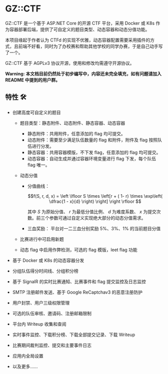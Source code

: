 # GZ::CTF

GZ::CTF 是一个基于 ASP.NET Core 的开源 CTF 平台，采用 Docker 或 K8s 作为容器部署后端，提供了可自定义的题目类型、动态容器和动态分值功能。

本项目缘起于作者认为 CTFd 的实现不优雅，动态容器配置需要采用插件的方式，且前端不好看，同时为了办校赛和帮助其他学校的同学办赛，于是自己动手写了一个。

GZ::CTF 基于 AGPLv3 协议开源，使用和修改均需遵守开源协议。

**Warning: 本文档目前仍然处于初步编写中，内容还未完全填充，如有问题请加入 README 中提到的用户群。**


## 特性 🛠️

- 创建高度可自定义的题目

  - 题目类型：静态附件、动态附件、静态容器、动态容器
    - 静态附件：共用附件，任意添加的 flag 均可提交。
    - 动态附件：需要至少满足队伍数量的 flag 和附件，附件及 flag 按照队伍进行分发。
    - 静态容器：共用容器模版，不下发 flag，任意添加的 flag 均可提交。
    - 动态容器：自动生成并通过容器环境变量进行 flag 下发，每个队伍 flag 唯一。
  - 动态分值

    - 分值曲线：

      $$f(S, r, d, x) = \left \lfloor S \times \left[r  + ( 1- r) \times \exp\left( \dfrac{1 - x}{d} \right) \right] \right \rfloor $$

      其中 $S$ 为原始分值、 $r$ 为最低分值比例、 $d$ 为难度系数、 $x$ 为提交次数。前三个参数可通过自定义实现绝大部分的动态分值需求。

    - 三血奖励：
      平台对一二三血分别奖励 5%、3%、1% 的当前题目分值

  - 比赛进行中可启用新题
  - 动态 flag 中启用作弊检测，可选的 flag 模版，leet flag 功能

- 基于 Docker 或 K8s 的动态容器分发
- 分组队伍得分时间线、分组积分榜
- 基于 SignalR 的实时比赛通知、比赛事件和 flag 提交监控及日志监控
- SMTP 注册邮件发送、基于 Google ReCaptchav3 的恶意注册防护
- 用户封禁、用户三级权限管理
- 可选的队伍审核、邀请码、注册邮箱限制
- 平台内 Writeup 收集和查阅
- 实时事件监控、下载积分榜、下载全部提交记录、下载 Writeup
- 比赛期间裁判监控、提交和主要事件日志
- 应用内全局设置
- 以及更多……
